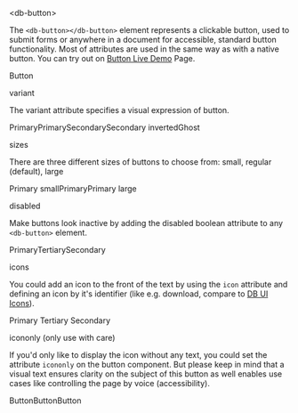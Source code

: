 
<Meta title="03-Action/Button/Intro" />

<db-headline variant="1">&lt;db-button&gt;</db-headline>

The `<db-button></db-button>` element represents a clickable button, used to submit forms or anywhere in a document for accessible, standard button functionality. Most of attributes are used in the same way as with a native button. You can try out on <a href="/story/db-button--live-demo">Button Live Demo</a> Page.

<Canvas>
  <db-button>Button</db-button>
</Canvas>

<db-headline variant="2">variant</db-headline>

The variant attribute specifies a visual expression of button.

<Canvas>
  <db-button variant="primary">Primary</db-button><db-button variant="primary">Primary</db-button><db-button variant="secondary">Secondary</db-button><db-button variant="secondary-inverted">Secondary inverted</db-button><db-button variant="ghost">Ghost</db-button>
</Canvas>

<db-headline variant="2">sizes</db-headline>

There are three different sizes of buttons to choose from: small, regular (default), large

<Canvas>
  <db-button variant="primary" size="small">Primary small</db-button><db-button variant="primary">Primary</db-button><db-button variant="primary" size="large">Primary large</db-button>
</Canvas>

<db-headline variant="2">disabled</db-headline>

Make buttons look inactive by adding the disabled boolean attribute to any `<db-button>` element.

<Canvas>
  <db-button variant="primary" disabled>Primary</db-button><db-button variant="tertiary" disabled>Tertiary</db-button><db-button variant="secondary" disabled>Secondary</db-button>
</Canvas>

<db-headline variant="2">icons</db-headline>

You could add an icon to the front of the text by using the `icon` attribute and defining an icon by it's identifier (like e.g. download, compare to [DB UI Icons](https://db-ui.github.io/core/patterns/base-icons/index.html)).

<Canvas>
  <db-button variant="primary" icon="download">Primary</db-button>
  <db-button variant="tertiary" icon="download">Tertiary</db-button>
  <db-button variant="secondary" icon="download">Secondary</db-button>
</Canvas>

<db-headline variant="2">icononly (only use with care)</db-headline>

If you'd only like to display the icon without any text, you could set the attribute `icononly` on the button component. But please keep in mind that a visual text ensures clarity on the subject of this button as well enables use cases like controlling the page by voice (accessibility).

<Canvas>
  <db-button variant="primary" icon="download" icononly>Button</db-button><db-button variant="tertiary" icon="download" icononly>Button</db-button><db-button variant="secondary" icon="download" icononly>Button</db-button>
</Canvas>


<Readme />
